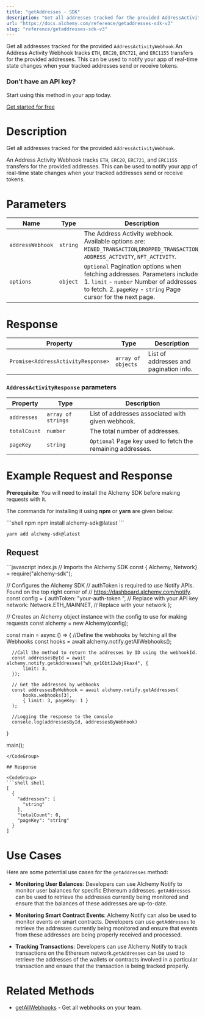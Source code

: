 ```yaml
---
title: "getAddresses - SDK"
description: "Get all addresses tracked for the provided AddressActivityWebhook .An Address Activity Webhook tracks ETH , ERC20 , ERC721 , and ERC1155 transfers for the provided addresses. This can be used to notify your app of real-time state changes when your tracked addresses send or receive tokens."
url: "https://docs.alchemy.com/reference/getaddresses-sdk-v3"
slug: "reference/getaddresses-sdk-v3"
---
```


Get all addresses tracked for the provided `AddressActivityWebhook`.An Address Activity Webhook tracks `ETH`, `ERC20`, `ERC721`, and `ERC1155` transfers for the provided addresses. This can be used to notify your app of real-time state changes when your tracked addresses send or receive tokens.

### Don’t have an API key?

Start using this method in your app today.

[Get started for free](https://dashboard.alchemy.com/signup/?a=estimateGas)

# Description

Get all addresses tracked for the provided `AddressActivityWebhook`.

An Address Activity Webhook tracks `ETH`, `ERC20`, `ERC721`, and `ERC1155` transfers for the provided addresses. This can be used to notify your app of real-time state changes when your tracked addresses send or receive tokens.

# Parameters

| Name             | Type     | Description                                                                                                                                                                           |
| ---------------- | -------- | ------------------------------------------------------------------------------------------------------------------------------------------------------------------------------------- |
| `addressWebhook` | `string` | The Address Activity webhook. Available options are: `MINED_TRANSACTION`,`DROPPED_TRANSACTION`, `ADDRESS_ACTIVITY`, `NFT_ACTIVITY`.                                                   |
| `options`        | `object` | `Optional` Pagination options when fetching addresses. Parameters include: 1. `limit` - `number` Number of addresses to fetch. 2. `pageKey` - `string` Page cursor for the next page. |

# Response

| Property                           | Type               | Description                            |
| ---------------------------------- | ------------------ | -------------------------------------- |
| `Promise<AddressActivityResponse>` | `array of objects` | List of addresses and pagination info. |

### `AddressActivityResponse` parameters

| Property     | Type               | Description                                                |
| ------------ | ------------------ | ---------------------------------------------------------- |
| `addresses`  | `array of strings` | List of addresses associated with given webhook.           |
| `totalCount` | `number`           | The total number of addresses.                             |
| `pageKey`    | `string`           | `Optional` Page key used to fetch the remaining addresses. |

# Example Request and Response

**Prerequisite**: You will need to install the Alchemy SDK before making requests with it.

The commands for installing it using **npm** or **yarn** are given below:

<CodeGroup>
  ```shell npm
  npm install alchemy-sdk@latest
  ```

  ```shell yarn
  yarn add alchemy-sdk@latest
  ```
</CodeGroup>

## Request

<CodeGroup>
  ```javascript index.js
  // Imports the Alchemy SDK
  const { Alchemy, Network} = require("alchemy-sdk");

  // Configures the Alchemy SDK
  // authToken is required to use Notify APIs. Found on the top right corner of
  // https://dashboard.alchemy.com/notify.
  const config = {
      authToken: "your-auth-token                                                                                                                                                                                                            ", // Replace with your API key
      network: Network.ETH_MAINNET, // Replace with your network
  };

  // Creates an Alchemy object instance with the config to use for making requests
  const alchemy = new Alchemy(config);

  const main = async () => {
      //Define the webhooks by fetching all the Webhooks
      const hooks = await alchemy.notify.getAllWebhooks();

      //Call the method to return the addresses by ID using the webhookId.
      const addressesById = await alchemy.notify.getAddresses("wh_qv16bt12wbj9kax4", {
          limit: 3,
      });

      // Get the addresses by webhooks
      const addressesByWebhook = await alchemy.notify.getAddresses(
          hooks.webhooks[3],
          { limit: 3, pageKey: 1 }
      );

      //Logging the response to the console
      console.log(addressesById, addressesByWebhook)
  }

  main();
  ```
</CodeGroup>

## Response

<CodeGroup>
  ```shell shell
  [
    {
      "addresses": [
        "string"
      ],
      "totalCount": 0,
      "pageKey": "string"
    }
  ]
  ```
</CodeGroup>

# Use Cases

Here are some potential use cases for the `getAddresses` method:

* **Monitoring User Balances**: Developers can use Alchemy Notify to monitor user balances for specific Ethereum addresses. `getAddresses` can be used to retrieve the addresses currently being monitored and ensure that the balances of these addresses are up-to-date.

* **Monitoring Smart Contract Events**: Alchemy Notify can also be used to monitor events on smart contracts. Developers can use `getAddresses` to retrieve the addresses currently being monitored and ensure that events from these addresses are being properly received and processed.

* **Tracking Transactions**: Developers can use Alchemy Notify to track transactions on the Ethereum network.`getAddresses` can be used to retrieve the addresses of the wallets or contracts involved in a particular transaction and ensure that the transaction is being tracked properly.

# Related Methods

* [getAllWebhooks](/reference/getallwebhooks-sdk) - Get all webhooks on your team.
